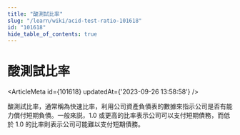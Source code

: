 ```yaml
---
title: "酸測試比率"
slug: "/learn/wiki/acid-test-ratio-101618"
id: "101618"
hide_table_of_contents: true
---
```



# 酸測試比率

<ArticleMeta id={101618} updatedAt={'2023-09-26 13:58:58'} />
<div className='border-solid border-b border-t-0 my-4 border-[var(--ifm-color-gray-300)]' />

酸測試比率，通常稱為快速比率，利用公司資產負債表的數據來指示公司是否有能力償付短期負債。一般來説，1.0 或更高的比率表示公司可以支付短期債務，而低於 1.0 的比率則表示公司可能難以支付短期債務。

